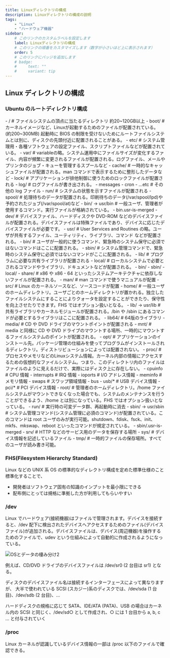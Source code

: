 ```yaml
---
title: Linuxディレクトリの構成
description: Linuxディレクトリの構成の説明
tags:
    - "Linux"
    - "ハードウェア機器"
sidebar:
    # このリンクのカスタムラベルを設定します
    label: Linuxディレクトリの構成
    # このリンクの順番をカスタマイズします（数字が小さいほど上に表示されます）
    order: 5
    # このリンクにバッジを追加します
    # badge:
    #     text: ""
    #     variant: tip
---
```



## Linux ディレクトリの構成

### Ubuntu のルートディレクトリ構成

<FileTree>
- / # ファイルシステムの頂点に当たるディレクトリ 約20~120GB以上
    - boot/ # カーネルイメージなど、Linuxが起動するためのファイルが配置されている。 (約200~300MB) 起動時に BIOS の制限を受けないためにルートファイルシステムとは別に、ディスクの先頭付近に配置されることがある。
    - etc/ # システム管理用・各種ソフトウェアの設定ファイル、スクリプトファイルなどが配置されている。
    - var/ # variableの略。システム運用中にファイルサイズが変化するファイル、内容が頻繁に変更されるファイルが配置される。ログファイル、メールやプリンタのジョブ・キューを管理するスプールなど
        - cache/ # 一時的なキャッシュファイルが配置される。man コマンドで表示するために整形したデータなど
        - lock/ # アプリケーションが排他制御に使うためのロックファイルが配置される
        - log/ # ログファイルが書き出される。
            - messages
            - cron
            - ...etc # その他の log ファイル
        - run/ # システムの状態を示すファイルが配置される
        - spool/ # 処理待ちのデータが配置される。印刷待ちのデータ(/var/spool/lpd)や予約されたジョブ(/var/spool/at)など
    - bin/ -> usr/bin # 一般ユーザ、管理者が使用するコマンド。実行ファイルが格納されている。
    - bin.usr-is-merged
    - dev/ # デバイスファイル、ハードディスクや DVD-ROM などのデバイスファイルが配置される。デバイスファイルは特殊ファイルであり、デバイスに応じたデバイスファイルが必要です。
    - usr/ # User Services and Routines の略。ユーザが共有するファイル、ユーティリティ、ライブラリ、コマンド などが配置される。
        - bin/ # ユーザが一般的に使うコマンド、緊急時のシステム保守に必須ではないコマンドはここに配置される。
        - sbin/ # システム管理コマンドで、緊急時のシステム保守に必須ではないコマンドがここに配置される。
        - lib/ # プログラムに必要な共有ライブラリが配置される
        - local/ # ローカルシステムで必要とされるコマンドやライブラリ、ドキュメントなどが配置される。
            - bin/
            - sbin/
            - local/
        - share/ # x86 や x86 - 64 といったシステムアーキテクチャに依存しないファイルが配置される。
            - man/ # man コマンドで使うマニュアルが配置
        - src/ # Linux のカーネルソースなど、ソースコードが配置
    - home/ # 一般ユーザのホームディレクトリ。ユーザごとのホームディレクトリが置かれる。独立したファイルシステムにすることによりクォータを設定することができたり、保守性を向上させたりできます。FHS ではオプション扱いとなる。
    - lib/ -> usr/lib # 共有ライブラリやカーネルモジュールが配置される。/bin や /sbin にあるコマンドが必要とするライブラリはここに配置される。
    - lib64/ # 64版のライブラリ
    - media/ # CD や DVD ドライブのマウントポイントが配置される
    - mnt/ # media と同様に CD や DVD ドライブのマウントする場所、一時的にマウントするファイルシステムのポイントが配置される。
    - opt/ # アプリケーションのインストール先。パッケージ管理の仕組みを使ってプログラムがインストールされるディレクトリ。ディストリビューションによっては配置されない。
    - proc/ # プロセスやメモリなどのLinuxシステム情報。カーネル内部の情報にアクセスするための仮想的なファイルシステム。つまり、このディレクトリ内のファイルはファイルのように見えるだけで、実際にはディスク上に存在しない。
        - cpuinfo # CPU 情報
        - interrupts # IRQ 情報
        - ioports # I/O アドレス情報
        - meminfo # メモリ情報
        - swaps # スワップ領域情報
        - bus
            - usb/* # USB デバイス情報
            - pci/* # PCI デバイス情報
    - root/ # 管理者のホームディレクトリ。/home ファイルシステムがマウントできなくなった場合でも、システムのメンテナンスを行うことができるよう、/home とは別になっている。FHS ではオプション扱いとなっている。
    - run/ # 実行時の可変データ群、再起動時に消去
    - sbin/ -> usr/sbin # システム管理コマンド(システム管理に必須のコマンド)が配置されている。このコマンドは root ユーザのみが実行可能。shutdown、fdisk、fsck、init、mkfs、mkswap、reboot といったコマンドが規定されている。
    - sbin/.usr-is-merged
    - srv/ # HTTP などのサービス用のデータを保存する場所
    - sys/ # デバイス情報を記述しているファイル
    - tmp/ # 一時的ファイルの保存場所。すべてのユーザが読み書き可能。

</FileTree>

### FHS(Filesystem Hierarchy Standard)

Linux などの UNIX 系 OS の標準的なディレクトリ構成を定めた標準仕様のこと
標準化することで、

-   開発者はソフトウェア固有の知識のインプットを最小限にできる
-   配布側にとっては規格に準拠した方が利用してもらいやすい

### /dev

Linux でハードウェア(接続機器)はファイルで管理されます。デバイスを接続すると、/dev 配下に検出されたデバイスへアクセスするためのファイル(デバイスファイル)が追加される。デバイスファイルは、デバイス(周辺機器)を操作するためのファイルで、udev という仕組みによって自動的に作成されるようになっている。

![OSとデータの棲み分け2](src/assets/2024-09-30_8.30.57.webp)

例えば、CD/DVD ドライブのデバイスファイルは /dev/sr0 (2 台目は sr1) となる。

ディスクのデバイスファイル名は接続するインターフェースによって異なりますが、
大半で使われている SCSI (スカジー)系のディスクでは、/dev/sda (1 台目)、/dev/sdb (2 台目)、…

ハードディスクの規格に応じて SATA、IDE/ATA (PATA)、USB の場合はカーネル内の SCSI と同じく、/dev/sd○ として作成され、○ には 1 台目から a, b, c … と付与されていく

### /proc

Linux カーネルが認識しているデバイス情報の一部は /proc 以下のファイルで確認できる。
